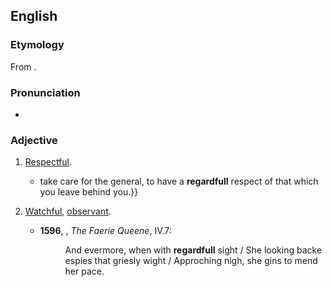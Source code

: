==English==

===Etymology===
From {{suffix|regard|ful|lang=en}}.

===Pronunciation===
* {{a|UK}} {{IPA|/ɹɪˈɡɑːdfʊl/|lang=en}}

===Adjective===
{{en-adj}}

# [[respectful|Respectful]]. {{defdate|from 16th c.}}
#* {{RQ:Florio Montaigne Essayes|chapter=8|book=II|passage=I{{...}}take care for the general, to have a '''regardfull''' respect of that which you leave behind you.}}
# {{lb|en|now|_|rare}} [[watchful|Watchful]], [[observant]]. {{defdate|from 16th c.}}
#* '''1596''', {{w|Edmund Spenser}}, ''The Faerie Queene'', IV.7:
#*: And evermore, when with '''regardfull''' sight / She looking backe espies that griesly wight / Approching nigh, she gins to mend her pace{{nb...}}.